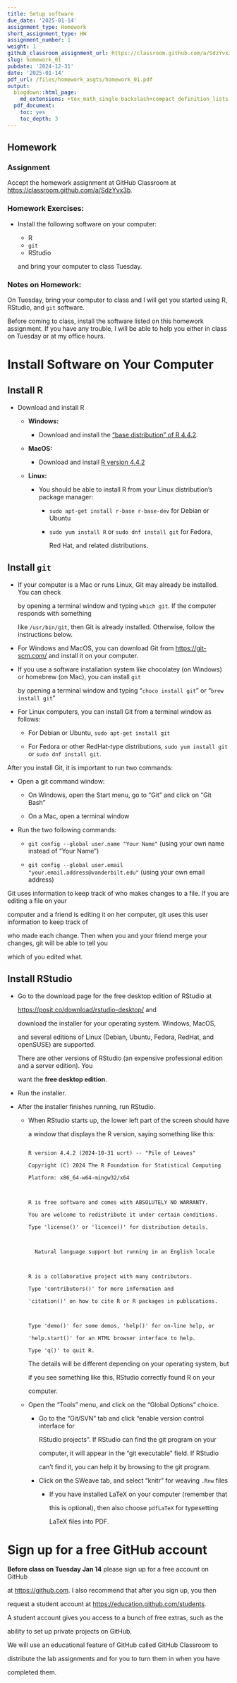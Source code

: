 ---
title: Setup software
due_date: '2025-01-14'
assignment_type: Homework
short_assignment_type: HW
assignment_number: 1
weight: 1
github_classroom_assignment_url: https://classroom.github.com/a/SdzYvx3b
slug: homework_01
pubdate: '2024-12-31'
date: '2025-01-14'
pdf_url: /files/homework_asgts/homework_01.pdf
output:
  blogdown::html_page:
    md_extensions: +tex_math_single_backslash+compact_definition_lists
  pdf_document:
    toc: yes
    toc_depth: 3
---
## Homework

### Assignment
Accept the homework assignment at GitHub Classroom at <https://classroom.github.com/a/SdzYvx3b>.

### Homework Exercises:



* Install the following software on your computer:

  * R
  * `git`
  * RStudio

  and bring your computer to class Tuesday.

### Notes on Homework:


On Tuesday, bring your computer to class and I will get you started using R, RStudio, and `git` software. 

Before coming to class, install the software listed on this homework assignment. If you have any trouble, I will be able to help you either in class on Tuesday or at my office hours.

# Install Software on Your Computer

## Install R

* Download and install R
  * **Windows:** 
    * Download and install the ["base distribution" of R 4.4.2](https://cran.rstudio.org/bin/windows/base/ "Download R for Windows").
  * **MacOS:**
    * Download and install [R version 4.4.2](https://cran.rstudio.org/bin/macosx/ "Download R for MacOS")
  * **Linux:**
    * You should be able to install R from your Linux distribution's package manager:
      * `sudo apt-get install r-base r-base-dev` for Debian or Ubuntu
      * `sudo yum install R` or `sudo dnf install git` for Fedora, 
        Red Hat, and related distributions.

## Install `git`

* If your computer is a Mac or runs Linux, Git may already be installed. You can check 
  by opening a terminal window and typing `which git`. If the computer responds with something
  like `/usr/bin/git`, then Git is already installed. Otherwise, follow the instructions below.
* For Windows and MacOS, you can download Git from <https://git-scm.com/> and install it on your computer.
* If you use a software installation system like chocolatey (on Windows) or homebrew (on Mac), you can install `git`
  by opening a terminal window and typing "`choco install git`" or "`brew install git`"
* For Linux computers, you can install Git from a terminal window as follows:
    * For Debian or Ubuntu, `sudo apt-get install git`
    * For Fedora or other RedHat-type distributions, `sudo yum install git` or `sudo dnf install git`.

After you install Git, it is important to run two commands:

* Open a git command window:

    * On Windows, open the Start menu, go to "Git" and click on "Git Bash"
    * On a Mac, open a terminal window
    
* Run the two following commands:

    * `git config --global user.name "Your Name"` (using your own name instead of "Your Name")
    * `git config --global user.email "your.email.address@vanderbilt.edu"` (using your own email address)
    
Git uses information to keep track of who makes changes to a file. If you are editing a file on your 
computer and a friend is editing it on her computer, git uses this user information to keep track of 
who made each change. Then when you and your friend merge your changes, git will be able to tell you
which of you edited what.

## Install RStudio

* Go to the download page for the free desktop edition of RStudio at 
  [https://posit.co/download/rstudio-desktop/](https://posit.co/download/rstudio-desktop/ "Download RStudio") and
  download the installer for your operating system. Windows, MacOS, 
  and several editions of Linux (Debian, Ubuntu, Fedora, RedHat, and openSUSE) are supported.
  
  There are other versions of RStudio (an expensive professional edition and a server edition). You
  want the **free desktop edition**.
* Run the installer. 
* After the installer finishes running, run RStudio.
  * When RStudio starts up, the lower left part of the screen should have
    a window that displays the R version, saying something like this:
      
    ```
    R version 4.4.2 (2024-10-31 ucrt) -- "Pile of Leaves"
    Copyright (C) 2024 The R Foundation for Statistical Computing
    Platform: x86_64-w64-mingw32/x64

    R is free software and comes with ABSOLUTELY NO WARRANTY.
    You are welcome to redistribute it under certain conditions.
    Type 'license()' or 'licence()' for distribution details.

      Natural language support but running in an English locale

    R is a collaborative project with many contributors.
    Type 'contributors()' for more information and
    'citation()' on how to cite R or R packages in publications.

    Type 'demo()' for some demos, 'help()' for on-line help, or
    'help.start()' for an HTML browser interface to help.
    Type 'q()' to quit R.
    ```
    The details will be different depending on your operating system, but
    if you see something like this, RStudio correctly found R on your 
    computer.
  * Open the "Tools" menu,   and click on the "Global Options" choice.
    * Go to the "Git/SVN" tab and click "enable version control interface for 
      RStudio projects". If RStudio can find the git program on your
      computer, it will appear in the "git executable" field. If RStudio
      can't find it, you can help it by browsing to the git program.
    * Click on the SWeave tab, and select "knitr" for weaving `.Rnw` files
      * If you have installed LaTeX on your computer (remember that 
        this is optional), then also choose `pdfLaTeX` for typesetting 
        LaTeX files into PDF.

# Sign up for a free GitHub account

**Before class on Tuesday Jan 14** please sign up for a free account on GitHub 
at <https://github.com>. I also recommend that after you sign up, you then 
request a student account at <https://education.github.com/students>. 
A student account gives you access to a bunch of free extras, such as the 
ability to set up private projects on GitHub.

We will use an educational feature of GitHub called GitHub Classroom to 
distribute the lab assignments and for you to turn them in when you have 
completed them.
